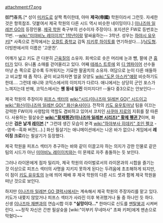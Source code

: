 attachment:f7.png

御門春馬.[* 성이 [[미카도]]로 살짝 특이한데, 아마 '''제국(帝國)''' 학원이라서 그런듯. 자세한 것은 항목참조. 덧붙여서 제국 학원의 다른 시드 역시 비슷한 네이밍이다.] [[이나즈마 일레븐 GO]]의 등장인물. [[제국 학원]] 축구부의 선수이자 주장이다. 포지션은 FW로 등번호는 11번. --[[wiki:"미야비노 레이이치" 1학년]]이랑 말싸움하는-- 3학년. 성우는 [[하야시 유우키]][* 사족으로 전작에서는 [[오컬트 중학교]] 감독 [[지키루 하이토]]를 연기하셨다….]/[[남도형]]. 더빙판에서의 이름은 '고문찬'.

어깨가 넓고 키도 큰 다분히 [[근육]]질의 소유자. 회색으로 솟은 머리에 눈과 뺨, 팔에 큰 [[흉터]]가 있다. 유니폼 소매를 걷어올리고 있다. 어째 [[테레스 트루에]] 외 [[디 엠파이어]] 선수들마냥 손 쪽으로 갈수록 두꺼워지는 기묘한 팔꿈치의 소유자. 여담으로 눈이 다른 애들하고 비교할 때 좀 작다. 굳이 비교하자면 얼굴 모양도 [[wiki:"도몬 아스카"얘]]랑 비슷하기도 한데…. 그런데 애니와 코믹스에서의 이미지가 다르다. 애니에서는 상당히 군인 포스가 느껴지는데 반해, 코믹스에서는 '''웬 동네 일진''' 이미지다!! --둘다 중3으로는 안보인다--

제국 학원의 주장이자 [[피프스 섹터]]의 [[wiki:"시드(이나즈마 일레븐 GO)" 시드]]이고 [[wiki:"화신(이나즈마 일레븐 GO)" 화신술사]]이다. 전작의 [[키도 유우토]]마냥 팀을 이끄는 강력한 FW이자 사령탑의 역할도 겸비하고 있어서 코치인 [[사쿠마 지로]]의 지휘를 잘 따른다. 사용하는 필살슛은 '''[[wiki:"황제펭귄(이나즈마 일레븐 시리즈)" 황제 펭귄 7]]'''이며, 화신은 '''검은 날개 [[레이븐]]'''.[* 그런데 생긴 모습이 본격 [[wiki:"하야부사 히데키" 조인 펠코]] --염색--흑화 버전(…).] 화신 필살기는 애니메이션에서는 나온 바가 없으나 게임에서 '''레이징 크로'''라는 필살기가 등장했다.

제국 학원을 피프스 섹터가 추구하는 바와 같이 이끌고자 하는 의지가 강한 인물로 같은 팀의 시드가 아닌 [[미야비노 레이이치]]와는 이 문제로 자주 충돌하는 듯 보인다.

그러나 라이몬에게 점차 밀리자, 제국 학원의 라이벌로서의 라이몬과의 시합을 즐기는 것 이상으로 피프스 섹터의 사명을 지키지 못하게 된다는 두려움에 초조해하게 되지만, 이 점이 [[키도 유우토]]의 눈에 띄어 패배 후 제국 학원의 다른 시드 셋과 함께 제국 학원을 떠난 것으로 보인다.

하지만 [[이나즈마 일레븐 GO 갤럭시]]에서는 계속해서 제국 학원의 주장자리를 맡고 있다. 키도가 내쫓지 않았거나 피프스 섹터가 사라진 이후 복귀했거나 둘 중 하나인 듯 하다. 신생 [[이나즈마 재팬]]과의 연습시합 이후 '''"실망이다..."''' 한마디로 신도를 [[멘탈붕괴]] 시켜버린다. ~~정작 자신은 간판 필살슛을 [wiki:"이부키 무네마사" 초짜 키퍼]에게 맨손으로 막혔다~~

